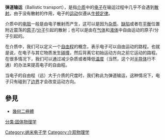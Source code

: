 {{multiple issues|
{{Tone|time=2011-12-30T18:17:50+00:00}}
{{Unreferenced|time=2011-12-30T18:17:50+00:00}}
}}
'''弹道输运'''（Ballistic transport），是指[[介质|介质]]中的[[电子|电子]]在输运过程中几乎不会遇到[[散射|散射]]。由于没有散射的作用，电子的[[运动|运动]]仅遵从[[牛顿定律|牛顿定律]]。

介质中的[[电阻|电阻]]一般是由电子散射而产生，这可以是因为[[杂质|杂质]]、[[缺陷|缺陷]]或者在[[平衡|平衡]]位置附近震荡的[[原子|原子]]/[[分子|分子]]引起的散射；也可以是由在[[气体|气体]]和[[液体|液体]]中自由运动的原子/分子引起的。

在介质中，我们可以定义一个[[平均自由程|自由程]]的概念，表示电子可以自由运动的路程。也就是说，在电子与其它物质发生[[碰撞|碰撞]]，然后背离它初始运动方向之前它运动的路程。在很多情况下，我们可以通过减少杂质或者降低[[温度|温度]]（当然，这个对[[半导体|半导体]]行不通）的办法来提高电子的自由程。

当电子的自由程（远）大于介质的尺度时，我们称此为弹道输运，这种情况下，电子只有碰到了[[边界|边界]]才会改变运动方向。

==參見==
* [[幾何二極體|幾何二極體]]

[[分类:固体物理学|分类:固体物理学]]
[[Category:纳米电子学|Category:纳米电子学]]
[[Category:介观物理学|Category:介观物理学]]